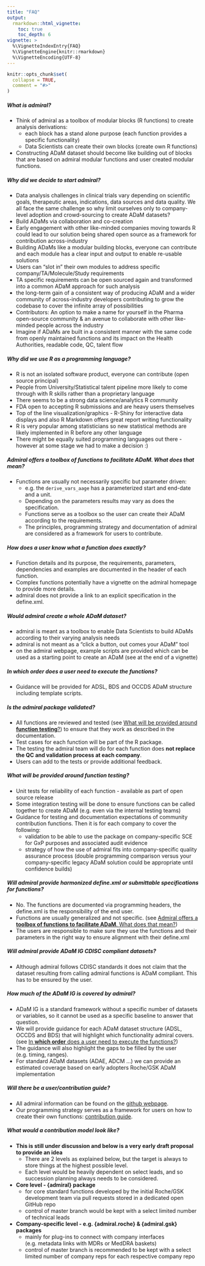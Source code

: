 ```yaml
---
title: "FAQ"
output: 
  rmarkdown::html_vignette:
    toc: true
    toc_depth: 6
vignette: >
  %\VignetteIndexEntry{FAQ}
  %\VignetteEngine{knitr::rmarkdown}
  %\VignetteEncoding{UTF-8}
---
```


```r
knitr::opts_chunk$set(
  collapse = TRUE,
  comment = "#>"
)
```

##### **What is admiral**?

* Think of admiral as a toolbox of modular blocks (R functions) to create analysis derivations:
  * each block has a stand alone purpose (each function provides a specific functionality)
  * Data Scientists can create their own blocks (create own R functions)

* Constructing ADaM dataset should become like building out of blocks that are based on admiral modular functions and user created modular functions. 


##### **Why** did we decide to start **admiral**?

  * Data analysis challenges in clinical trials vary depending on scientific goals, therapeutic areas, indications, data sources and data quality. We all face the same challenge so why limit ourselves only to company-level adoption and crowd-sourcing to create ADaM datasets? 
  * Build ADaMs via collaboration and co-creation
  * Early engagement with other like-minded companies moving towards R could lead to our solution being shared open source as a framework for contribution across-industry
  * Building ADaMs like a modular building blocks, everyone can contribute and each module has a clear input and output to enable re-usable solutions 
  * Users can “slot in” their own modules to address specific company/TA/Molecule/Study requirements
  * TA specific requirements can be open sourced again and transformed into a common ADaM approach for such analysis
  * the long-term gain of a consistent way of producing ADaM and a wider community of across-industry developers contributing to grow the codebase to cover the infinite array of possibilities
  * Contributors: An option to make a name for yourself in the Pharma open-source community & an avenue to collaborate with other like-minded people across the industry
  * Imagine if ADaMs are built in a consistent manner with the same code from openly maintained functions and its impact on the Health Authorities, readable code, QC, talent flow  



##### Why did we use **R as a programming language**?

 * R is not an isolated software product, everyone can contribute (open source principal)
 * People from University/Statistical talent pipeline more likely to come through with R skills rather than a proprietary language 
 * There seems to be a strong data science/analytics R community
 * FDA open to accepting R submissions and are heavy users themselves
 * Top of the line visualization/graphics - R-Shiny for interactive data displays and also R Markdown offers great report writing functionality
 * R is very popular among statisticians so new statistical methods are likely implemented in R before any other language
 * There might be equally suited programming languages out there - however at some stage we had to make a decision :)


##### Admiral offers a **toolbox of functions to facilitate ADaM**. What does that mean?

* Functions are usually not necessarily specific but parameter driven: 
    * e.g. the `derive_vars_aage` has a parameterized start and end-date and a unit.
    * Depending on the parameters results may vary as does the specification.
    * Functions serve as a toolbox so the user can create their ADaM according to the requirements.
    * The principles, programming strategy and documentation of admiral are considered as a framework for users to contribute.

##### How does a user **know what a function does** exactly?

* Function details and its purpose, the requirements, parameters, dependencies and examples are documented in the header of each function.
* Complex functions potentially have a vignette on the admiral homepage to provide more details. 
* admiral does not provide a link to an explicit specification in the define.xml.

##### Would admiral **create a whole** ADaM  dataset?

 * admiral is meant as a toolbox to enable Data Scientists to build ADaMs according to their varying analysis needs
 * admiral is not meant as a "click a button, out comes your ADaM" tool
 * on the admiral webpage, example scripts are provided which can be used as a starting point to create an ADaM (see at the end of a vignette)  

##### In **which order** does a user need to execute the functions?

* Guidance will be provided for ADSL, BDS and OCCDS ADaM structure including template scripts.

##### Is the admiral  package **validated**?

 * All functions  are reviewed and tested (see [What will be provided around **function testing**?]) to ensure that  they  work as described in the documentation. 
 * Test  cases for each function  will  be part of the R package.
 * The  testing the  admiral team will do for each function does **not replace the QC and validation process at each company**.
 * Users can add to the  tests or provide additional feedback.

##### What will be provided around **function testing**?

 * Unit tests for reliability of each function - available as part of open source release
 * Some integration testing will be done to ensure functions can be called together to create ADaM (e.g. even via the internal testing teams)
 * Guidance for testing and documentation expectations of community contribution functions. Then it is for each company to cover the following:
   * validation to be able to use the package on company-specific SCE for GxP purposes and associated audit evidence 
   * strategy of how the use of admiral fits into company-specific quality assurance process (double programming comparison versus your company-specific legacy ADaM solution could be appropriate until confidence builds)

##### Will **admiral provide harmonized define.xml** or submittable specifications for functions?

 * No. The functions  are documented  via programming  headers, the define.xml is the responsibility of the end user.
 * Functions  are usually  generalized  and not specific. (see [Admiral offers a **toolbox of functions to facilitate ADaM**. What does that mean?])
 * The users are responsible to make sure they use the functions and their parameters in the right way to ensure alignment with their define.xml

##### Will admiral provide ADaM IG **CDISC compliant** datasets?

* Although admiral follows CDISC standards it does not claim that the dataset resulting from calling admiral functions is ADaM compliant. This has to be ensured by the user.

##### How much of the **ADaM IG is covered  by admiral?**

 * ADaM  IG is a standard framework without a specific number of datasets or variables, so it cannot be used as a specific baseline to answer that question.
 * We will provide guidance for each ADaM  dataset structure (ADSL, OCCDS and BDS) that will highlight which functionality admiral covers. (see [In **which order** does a user need to execute the functions?])
 * The guidance will also highlight the gaps to be filled by the user (e.g. timing, ranges).
 * For standard ADaM datasets (ADAE, ADCM ...) we can provide an estimated coverage based on early adopters Roche/GSK ADaM implementation

##### Will there be a user/**contribution** guide?

 * All admiral information can be found on the [github webpage](https://roche-gsk.github.io/admiral/articles/admiral.html).
 * Our programming strategy serves as a framework for users on how to create their own functions: [contribution guide](https://roche-gsk.github.io/admiral/articles/contributing.html).

##### What would a **contribution model** look like? 

  * **This is still under discussion and below is a very early draft proposal to provide an idea**
    * There are 2 levels as explained below, but the target is always to store things at the highest possible level. 
    * Each level would be heavily dependent on select leads, and so succession planning always needs to be considered.

  * **Core level - {admiral} package** 
    * for core standard functions developed by the initial Roche/GSK development team via pull requests stored in a dedicated open GitHub repo
    * control of master branch would be kept with a select limited number of technical leads 

  * **Company-specific level - e.g. {admiral.roche} & {admiral.gsk} packages** 
    * mainly for plug-ins to connect with company interfaces (e.g. metadata links with MDRs or MedDRA baskets)
    * control of master branch is recommended to be kept with a select limited number of company reps for each respective company repo 
